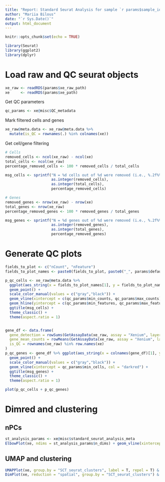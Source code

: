 ```yaml
---
title: "Report: Standard Seurat Analysis for sample `r params$sample_id` segmented by `r params$segmentation_id`"
author: "Mariia Bilous"
date: "`r Sys.Date()`"
output: html_document
---
```


```r
knitr::opts_chunk$set(echo = TRUE)
```

```r
library(Seurat)
library(ggplot2)
library(dplyr)
```

# Load raw and QC seurat objects

```r
xe_raw <- readRDS(params$xe_raw_path)
xe     <- readRDS(params$xe_path)
```

Get QC parameters

```r
qc_params <- xe@misc$QC_metadata
```

Mark filtered cells and genes

```r
xe_raw@meta.data <- xe_raw@meta.data %>%
  mutate(is_QC = rownames(.) %in% colnames(xe))
```

Get cell/gene filtering

```r
# Cells
removed_cells <- ncol(xe_raw) - ncol(xe)
total_cells <- ncol(xe_raw)
percentage_removed_cells <- 100 * removed_cells / total_cells

msg_cells <- sprintf("N = %d cells out of %d were removed (i.e., %.2f%%)",
                     as.integer(removed_cells),
                     as.integer(total_cells),
                     percentage_removed_cells)

# Genes
removed_genes <- nrow(xe_raw) - nrow(xe)
total_genes <- nrow(xe_raw)
percentage_removed_genes <- 100 * removed_genes / total_genes

msg_genes <- sprintf("N = %d genes out of %d were removed (i.e., %.2f%%)",
                     as.integer(removed_genes),
                     as.integer(total_genes),
                     percentage_removed_genes)
```

# Generate QC plots

```r
fields_to_plot <- c("nCount", "nFeature")
fields_to_plot_names <- paste0(fields_to_plot, paste0("_", params$default_assay))

p_qc_cells <- xe_raw@meta.data %>%
  ggplot(aes_string(x = fields_to_plot_names[1], y = fields_to_plot_names[2], color = "is_QC")) +
  geom_point() +
  scale_color_manual(values = c("gray","black")) +
  geom_vline(xintercept = c(qc_params$min_counts, qc_params$max_counts), col = "darkred") +
  geom_hline(yintercept = c(qc_params$min_features, qc_params$max_features), col = "darkred") +
  ggtitle(msg_cells) +
  theme_classic() +
  theme(aspect.ratio = 1)


gene_df <- data.frame(
  gene_detection = rowSums(GetAssayData(xe_raw, assay = "Xenium", layer = "counts")>0),
  gene_mean_counts = rowMeans(GetAssayData(xe_raw, assay = "Xenium", layer = "counts")),
  is_QC = rownames(xe_raw) %in% row.names(xe)
)
p_qc_genes <- gene_df %>% ggplot(aes_string(x = colnames(gene_df)[1], y = colnames(gene_df)[2]), color = is_QC) +
  geom_point() +
  scale_color_manual(values = c("gray","black")) +
  geom_vline(xintercept = qc_params$min_cells, col = "darkred") +
  ggtitle(msg_genes) +
  theme_classic() +
  theme(aspect.ratio = 1)

plot(p_qc_cells + p_qc_genes)
```

# Dimred and clustering

## nPCs

```r
st_analysis_params <- xe@misc$standard_seurat_analysis_meta
ElbowPlot(xe, ndims = st_analysis_params$n_dims) + geom_vline(xintercept = st_analysis_params$n_dims)
```

## UMAP and clustering

```r
UMAPPlot(xe, group.by = "SCT_seurat_clusters", label = T, repel = T) & theme_void() & theme(aspect.ratio = 1)
DimPlot(xe, reduction = "spatial", group.by = "SCT_seurat_clusters") & theme_void() & coord_fixed()
```
